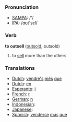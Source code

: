 === Pronunciation ===
*[[w:SAMPA|SAMPA]]: /'/
*[[w:IPA|IPA]]: /ɑʊt'sεl/

=== Verb ===

'''to outsell''' ([[outsold]], outsold)

# to [[sell]] more than the others

=== Translations ===
*[[Dutch]]: [[vendre]][['s]] [[més]] [[que]]
*[[Dutch]]: [[en]]
*[[Esperanto]]: [[i]]
*[[French]]: [[r]]
*[[German]]: [[n]]
*[[Indonesian]]: [[]]
*[[Japanese]]: [[]]
*[[Spanish]]: [[vender]][[se]] [[más]] [[que]]